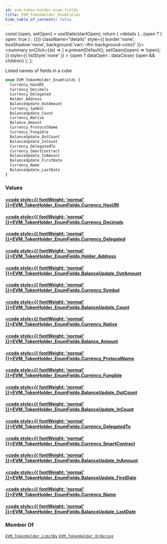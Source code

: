 ```yaml
---
id: evm-token-holder-enum-fields
title: EVM_TokenHolder_EnumFields
hide_table_of_contents: false
---
```







  const [open, setOpen] = useState(startOpen);
  return (
    <details {...(open ? { open: true } : {})} className="details" style={{ border:'none', boxShadow:'none', background:'var(--ifm-background-color)' }}>
      <summary
        onClick={(e) => {
          e.preventDefault();
          setOpen((open) => !open);
        }}
        style={{ listStyle:'none' }}
      >
      {open ? dataOpen : dataClose}
      </summary>
      {open && children}
    </details>
  );
};










Listed names of fields in a cube


```graphql
enum EVM_TokenHolder_EnumFields {
  Currency_HasURI
  Currency_Decimals
  Currency_Delegated
  Holder_Address
  BalanceUpdate_OutAmount
  Currency_Symbol
  BalanceUpdate_Count
  Currency_Native
  Balance_Amount
  Currency_ProtocolName
  Currency_Fungible
  BalanceUpdate_OutCount
  BalanceUpdate_InCount
  Currency_DelegatedTo
  Currency_SmartContract
  BalanceUpdate_InAmount
  BalanceUpdate_FirstDate
  Currency_Name
  BalanceUpdate_LastDate
}
```




### Values

#### [<code style={{ fontWeight: 'normal' }}>EVM_TokenHolder_EnumFields.<b>Currency_HasURI</b></code>](#)  
> 
> 
> 
> 

#### [<code style={{ fontWeight: 'normal' }}>EVM_TokenHolder_EnumFields.<b>Currency_Decimals</b></code>](#)  
> 
> 
> 
> 

#### [<code style={{ fontWeight: 'normal' }}>EVM_TokenHolder_EnumFields.<b>Currency_Delegated</b></code>](#)  
> 
> 
> 
> 

#### [<code style={{ fontWeight: 'normal' }}>EVM_TokenHolder_EnumFields.<b>Holder_Address</b></code>](#)  
> 
> 
> 
> 

#### [<code style={{ fontWeight: 'normal' }}>EVM_TokenHolder_EnumFields.<b>BalanceUpdate_OutAmount</b></code>](#)  
> 
> 
> 
> 

#### [<code style={{ fontWeight: 'normal' }}>EVM_TokenHolder_EnumFields.<b>Currency_Symbol</b></code>](#)  
> 
> 
> 
> 

#### [<code style={{ fontWeight: 'normal' }}>EVM_TokenHolder_EnumFields.<b>BalanceUpdate_Count</b></code>](#)  
> 
> 
> 
> 

#### [<code style={{ fontWeight: 'normal' }}>EVM_TokenHolder_EnumFields.<b>Currency_Native</b></code>](#)  
> 
> 
> 
> 

#### [<code style={{ fontWeight: 'normal' }}>EVM_TokenHolder_EnumFields.<b>Balance_Amount</b></code>](#)  
> 
> 
> 
> 

#### [<code style={{ fontWeight: 'normal' }}>EVM_TokenHolder_EnumFields.<b>Currency_ProtocolName</b></code>](#)  
> 
> 
> 
> 

#### [<code style={{ fontWeight: 'normal' }}>EVM_TokenHolder_EnumFields.<b>Currency_Fungible</b></code>](#)  
> 
> 
> 
> 

#### [<code style={{ fontWeight: 'normal' }}>EVM_TokenHolder_EnumFields.<b>BalanceUpdate_OutCount</b></code>](#)  
> 
> 
> 
> 

#### [<code style={{ fontWeight: 'normal' }}>EVM_TokenHolder_EnumFields.<b>BalanceUpdate_InCount</b></code>](#)  
> 
> 
> 
> 

#### [<code style={{ fontWeight: 'normal' }}>EVM_TokenHolder_EnumFields.<b>Currency_DelegatedTo</b></code>](#)  
> 
> 
> 
> 

#### [<code style={{ fontWeight: 'normal' }}>EVM_TokenHolder_EnumFields.<b>Currency_SmartContract</b></code>](#)  
> 
> 
> 
> 

#### [<code style={{ fontWeight: 'normal' }}>EVM_TokenHolder_EnumFields.<b>BalanceUpdate_InAmount</b></code>](#)  
> 
> 
> 
> 

#### [<code style={{ fontWeight: 'normal' }}>EVM_TokenHolder_EnumFields.<b>BalanceUpdate_FirstDate</b></code>](#)  
> 
> 
> 
> 

#### [<code style={{ fontWeight: 'normal' }}>EVM_TokenHolder_EnumFields.<b>Currency_Name</b></code>](#)  
> 
> 
> 
> 

#### [<code style={{ fontWeight: 'normal' }}>EVM_TokenHolder_EnumFields.<b>BalanceUpdate_LastDate</b></code>](#)  
> 
> 
> 
> 



### Member Of

[`EVM_TokenHolder_LimitBy`](/docs/graphql-reference/inputs/evm-token-holder-limit-by)  <Badge class="badge badge--secondary" text="input"/><Bullet />[`EVM_TokenHolder_Ordering`](/docs/graphql-reference/inputs/evm-token-holder-ordering)  <Badge class="badge badge--secondary" text="input"/>


